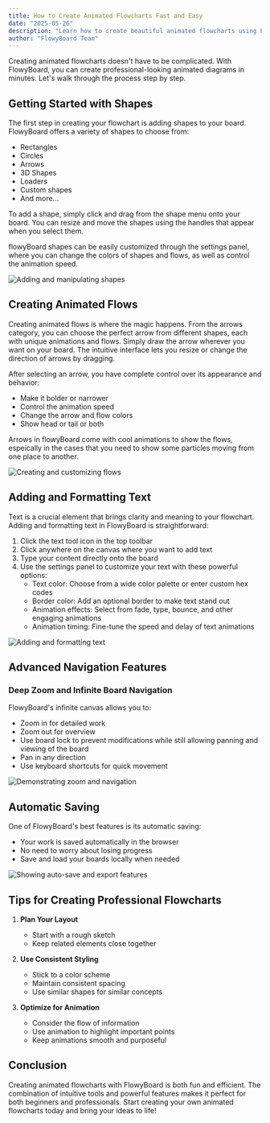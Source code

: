 ```yaml
---
title: How to Create Animated Flowcharts Fast and Easy
date: "2025-05-26"
description: "Learn how to create beautiful animated flowcharts using FlowyBoard - from basic shapes to advanced features like deep zoom and infinite canvas navigation."
author: "FlowyBoard Team"
---
```


Creating animated flowcharts doesn't have to be complicated. With FlowyBoard, you can create professional-looking animated diagrams in minutes. Let's walk through the process step by step.

## Getting Started with Shapes

The first step in creating your flowchart is adding shapes to your board. FlowyBoard offers a variety of shapes to choose from:

- Rectangles
- Circles
- Arrows
- 3D Shapes
- Loaders
- Custom shapes
- And more...

To add a shape, simply click and drag from the shape menu onto your board. You can resize and move the shapes using the handles that appear when you select them.

flowyBoard shapes can be easily customized through the settings panel, where you can change the colors of shapes and flows, as well as control the animation speed.

![Adding and manipulating shapes](/blog-images/adding-shapes.gif)

## Creating Animated Flows

Creating animated flows is where the magic happens. From the arrows category, you can choose the perfect arrow from different shapes, each with unique animations and flows. Simply draw the arrow wherever you want on your board. The intuitive interface lets you resize or change the direction of arrows by dragging.

After selecting an arrow, you have complete control over its appearance and behavior:
- Make it bolder or narrower
- Control the animation speed
- Change the arrow and flow colors
- Show head or tail or both

Arrows in flowyBoard come with cool animations to show the flows, espeically in the cases that you need to show some particles moving from one place to another.

![Creating and customizing flows](/blog-images/create-flow.gif)

## Adding and Formatting Text
Text is a crucial element that brings clarity and meaning to your flowchart. Adding and formatting text in FlowyBoard is straightforward:

1. Click the text tool icon in the top toolbar
2. Click anywhere on the canvas where you want to add text
3. Type your content directly onto the board
4. Use the settings panel to customize your text with these powerful options:
   - Text color: Choose from a wide color palette or enter custom hex codes
   - Border color: Add an optional border to make text stand out
   - Animation effects: Select from fade, type, bounce, and other engaging animations
   - Animation timing: Fine-tune the speed and delay of text animations

![Adding and formatting text](/blog-images/add-text-to-flow.gif)


## Advanced Navigation Features

### Deep Zoom and Infinite Board Navigation
FlowyBoard's infinite canvas allows you to:
- Zoom in for detailed work
- Zoom out for overview
- Use board lock to prevent modifications while still allowing panning and viewing of the board
- Pan in any direction
- Use keyboard shortcuts for quick movement

![Demonstrating zoom and navigation](/blog-images/zoom-and-pan.gif)

## Automatic Saving

One of FlowyBoard's best features is its automatic saving:
- Your work is saved automatically in the browser
- No need to worry about losing progress
- Save and load your boards locally when needed

![Showing auto-save and export features](/blog-images/save-and-load-board.gif)

## Tips for Creating Professional Flowcharts

1. **Plan Your Layout**
   - Start with a rough sketch
   - Keep related elements close together

2. **Use Consistent Styling**
   - Stick to a color scheme
   - Maintain consistent spacing
   - Use similar shapes for similar concepts

3. **Optimize for Animation**
   - Consider the flow of information
   - Use animation to highlight important points
   - Keep animations smooth and purposeful

## Conclusion

Creating animated flowcharts with FlowyBoard is both fun and efficient. The combination of intuitive tools and powerful features makes it perfect for both beginners and professionals. Start creating your own animated flowcharts today and bring your ideas to life!
